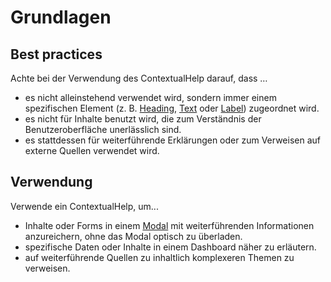 # Grundlagen

## Best practices
Achte bei der Verwendung des ContextualHelp darauf, dass …

- es nicht alleinstehend verwendet wird, sondern immer einem spezifischen Element (z. B. [Heading](/03-components/content/heading),
[Text](/03-components/content/text) oder [Label](/03-components/content/label)) zugeordnet wird.
- es nicht für Inhalte benutzt wird, die zum Verständnis der Benutzeroberfläche unerlässlich sind.
- es stattdessen für weiterführende Erklärungen oder zum Verweisen auf externe Quellen verwendet wird.

## Verwendung

Verwende ein ContextualHelp, um...

- Inhalte oder Forms in einem [Modal](/03-components/overlays/modal) mit weiterführenden Informationen anzureichern, ohne das Modal optisch zu überladen.
- spezifische Daten oder Inhalte in einem Dashboard näher zu erläutern.
- auf weiterführende Quellen zu inhaltlich komplexeren Themen zu verweisen.

